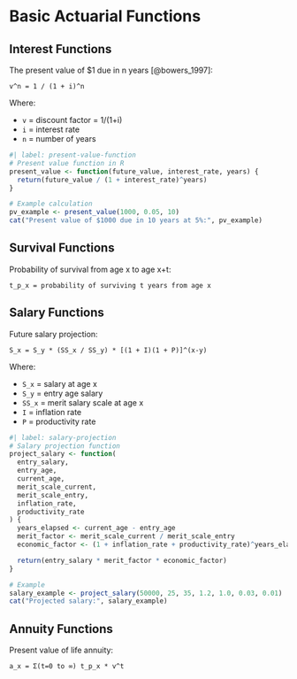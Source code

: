 # Basic Actuarial Functions

## Interest Functions

The present value of $1 due in n years [@bowers_1997]:
```
v^n = 1 / (1 + i)^n
```
Where:

- `v` = discount factor = 1/(1+i)
- `i` = interest rate
- `n` = number of years

```r
#| label: present-value-function
# Present value function in R
present_value <- function(future_value, interest_rate, years) {
  return(future_value / (1 + interest_rate)^years)
}

# Example calculation
pv_example <- present_value(1000, 0.05, 10)
cat("Present value of $1000 due in 10 years at 5%:", pv_example)
```

## Survival Functions
Probability of survival from age x to age x+t:
```
t_p_x = probability of surviving t years from age x
```

## Salary Functions
Future salary projection:
```
S_x = S_y * (SS_x / SS_y) * [(1 + I)(1 + P)]^(x-y)
```
Where:

- `S_x` = salary at age x
- `S_y` = entry age salary
- `SS_x` = merit salary scale at age x
- `I` = inflation rate
- `P` = productivity rate

```r
#| label: salary-projection
# Salary projection function
project_salary <- function(
  entry_salary,
  entry_age,
  current_age,
  merit_scale_current,
  merit_scale_entry,
  inflation_rate,
  productivity_rate
) {
  years_elapsed <- current_age - entry_age
  merit_factor <- merit_scale_current / merit_scale_entry
  economic_factor <- (1 + inflation_rate + productivity_rate)^years_elapsed

  return(entry_salary * merit_factor * economic_factor)
}

# Example
salary_example <- project_salary(50000, 25, 35, 1.2, 1.0, 0.03, 0.01)
cat("Projected salary:", salary_example)
```

## Annuity Functions
Present value of life annuity:
```
a_x = Σ(t=0 to ∞) t_p_x * v^t
```